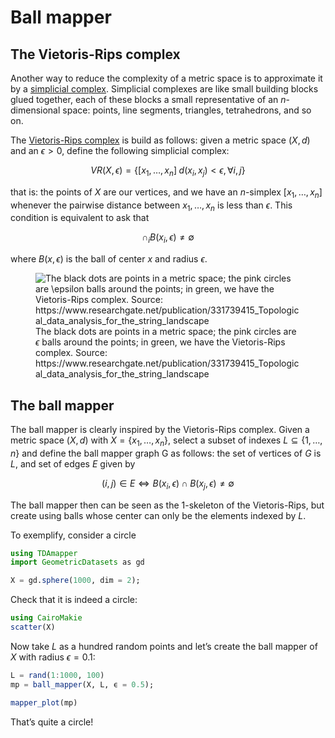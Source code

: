 # Ball mapper

## The Vietoris-Rips complex

Another way to reduce the complexity of a metric space is to approximate it by a [simplicial complex](https://en.wikipedia.org/wiki/Simplicial_complex). Simplicial complexes are like small building blocks glued together, each of these blocks a small representative of an $n$-dimensional space: points, line segments, triangles, tetrahedrons, and so on.

The [Vietoris-Rips complex](https://en.wikipedia.org/wiki/Vietoris%E2%80%93Rips_complex) is build as follows: given a metric space $(X, d)$ and an $\epsilon > 0$, define the following simplicial complex:

$$
VR(X, \epsilon) = \{ [ x_1, \ldots, x_n ] \; d(x_i, x_j) < \epsilon, \forall i, j \}
$$

that is: the points of $X$ are our vertices, and we have an $n$-simplex $[x_1, \ldots, x_n]$ whenever the pairwise distance between $x_1, \ldots, x_n$ is less than $\epsilon$. This condition is equivalent to ask that 

$$
\cap_i B(x_i, \epsilon) \neq \emptyset
$$

where $B(x, \epsilon)$ is the ball of center $x$ and radius $\epsilon$.

![The black dots are points in a metric space; the pink circles are $\epsilon$ balls around the points; in green, we have the Vietoris-Rips complex. Source: https://www.researchgate.net/publication/331739415_Topological_data_analysis_for_the_string_landscape
](images/vr.png)


## The ball mapper

The ball mapper is clearly inspired by the Vietoris-Rips complex. Given a metric space $(X, d)$ with $X = \{x_1, \ldots, x_n\}$, select a subset of indexes $L \subseteq \{1, \ldots, n\}$ and define the ball mapper graph G as follows: the set of vertices of $G$ is $L$, and set of edges $E$ given by

$$
(i, j) \in E \Leftrightarrow B(x_i, \epsilon) \cap B(x_j, \epsilon) \neq \emptyset
$$

The ball mapper then can be seen as the 1-skeleton of the Vietoris-Rips, but create using balls whose center can only be the elements indexed by $L$.

To exemplify, consider a circle

```julia
using TDAmapper
import GeometricDatasets as gd

X = gd.sphere(1000, dim = 2);
```

Check that it is indeed a circle:

```julia
using CairoMakie
scatter(X)
```

Now take $L$ as a hundred random points and let's create the ball mapper of $X$ with radius $\epsilon = 0.1$:

```julia
L = rand(1:1000, 100)
mp = ball_mapper(X, L, ϵ = 0.5);
```


```julia
mapper_plot(mp)
```

That's quite a circle!